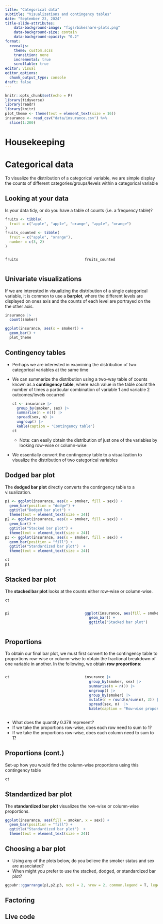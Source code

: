 ```yaml
---
title: "Categorical data"
subtitle: "Visualizations and contingency tables"
date: "September 23, 2024"
title-slide-attributes:
    data-background-image: "figs/bikeshare-plots.png"
    data-background-size: contain
    data-background-opacity: "0.2"
format: 
  revealjs:
    theme: custom.scss
    transition: none
    incremental: true
    scrollable: true
editor: visual
editor_options: 
  chunk_output_type: console
draft: false
---
```


```r
knitr::opts_chunk$set(echo = F)
library(tidyverse)
library(readr)
library(knitr)
plot_theme <- theme(text = element_text(size = 16))
insurance <- read_csv("data/insurance.csv") %>%
  slice(1:200)
```

# Housekeeping

# Categorical data

To visualize the distribution of a categorical variable, we are simple display the counts of different categories/groups/levels within a categorical variable

## Looking at your data

Is your data tidy, or do you have a table of counts (i.e. a frequency table)?

```r
fruits <- tibble(
  fruit = c("apple", "apple", "orange", "apple", "orange")
)
fruits_counted <- tibble(
  fruit = c("apple", "orange"),
  number = c(3, 2)
)
```

::: columns
::: {.column width="50%"}
```r
fruits
```
:::

::: {.column width="50%"}
```r
fruits_counted
```
:::
:::

## Univariate visualizations

If we are interested in visualizing the distribution of a single categorical variable, it is common to use a **barplot**, where the different levels are displayed on ones axis and the counts of each level are portrayed on the the other axis.

```r
insurance |>
  count(smoker)
```

```r
ggplot(insurance, aes(x = smoker)) +
  geom_bar() +
  plot_theme
```

## Contingency tables

-   Perhaps we are interested in examining the distribution of two categorical variables at the same time

-   We can summarize the distribution using a two-way table of counts known as a **contingency table**, where each value in the table count the number of times a particular combination of variable 1 and variable 2 outcomes/levels occurred

    ::: fragment
    ```r
    ct <- insurance |>
      group_by(smoker, sex) |>
      summarise(n = n()) |>
      spread(sex, n) |>
      ungroup() |>
      kable(caption = "Contingency table")
    ct
    ```
    :::

    -   Note: can easily obtain the distribution of just one of the variables by looking row-wise or column-wise

-   We essentially convert the contingency table to a visualization to visualize the distribution of two categorical variables

## Dodged bar plot

The **dodged bar plot** directly converts the contingency table to a visualization.

```r
p1 <- ggplot(insurance, aes(x = smoker, fill = sex)) +
  geom_bar(position = "dodge") +
  ggtitle("Dodged bar plot") +
  theme(text = element_text(size = 24))
p2 <- ggplot(insurance, aes(x = smoker, fill = sex)) +
  geom_bar() +
  ggtitle("Stacked bar plot") +
  theme(text = element_text(size = 24))
p3 <- ggplot(insurance, aes(x = smoker, fill = sex)) +
  geom_bar(position = "fill") +
  ggtitle("Standardized bar plot")  +
  theme(text = element_text(size = 24))
```

```r
ct
p1
```

## Stacked bar plot

The **stacked bar plot** looks at the counts either row-wise or column-wise.

```r
ct
```

::: columns
::: {.column width="50%"}
```r
p2
```
:::

::: {.column width="50%"}
```r
ggplot(insurance, aes(fill = smoker, x = sex)) +
  geom_bar() +
  ggtitle("Stacked bar plot") 
```
:::
:::

## Proportions

To obtain our final bar plot, we must first convert to the contingency table to proportions row-wise or column-wise to obtain the fractional breakdown of one variable in another. In the following, we obtain **row proportions**:

::: columns
::: {.column width="50%"}
```r
ct
```
:::

::: {.column width="50%"}
```r
insurance |>
  group_by(smoker, sex) |>
  summarise(n = n()) |>
  ungroup() |>
  group_by(smoker) |>
  mutate(n = round(n/sum(n), 3)) |>
  spread(sex, n)  |>
  kable(caption = "Row-wise proportions")
```
:::
:::

::: discuss
-   What does the quantity 0.378 represent?
-   If we take the proportions row-wise, does each row need to sum to 1?
-   If we take the proportions row-wise, does each column need to sum to 1?

:::


## Proportions (cont.)

Set-up how you would find the column-wise proportions using this contingency table

```r
ct
```

## Standardized bar plot

The **standardized bar plot** visualizes the row-wise or column-wise proportions.

```r
ggplot(insurance, aes(fill = smoker, x = sex)) +
  geom_bar(position = "fill") +
  ggtitle("Standardized bar plot")  +
  theme(text = element_text(size = 24))
```

## Choosing a bar plot

::: discuss
- Using any of the plots below, do you believe the smoker status and sex are associated?
- When might you prefer to use the stacked, dodged, or standardized bar plot?
:::

```r
ggpubr::ggarrange(p1,p2,p3, ncol = 2, nrow = 2, common.legend = T, legend = "bottom")
```

## Factoring

## Live code
